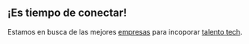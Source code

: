 ## ¡Es tiempo de conectar!

Estamos en busca de las mejores <a href="#">empresas</a> para incoporar <a href="#">talento tech</a>.